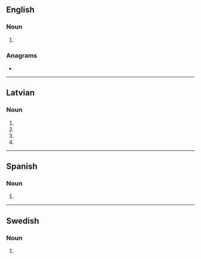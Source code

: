 {{also|aortās}}
==English==

===Noun===
{{head|en|noun plural form}}

# {{plural of|aorta|lang=en}}

===Anagrams===
* {{anagrams|en|a=aaorst|Ostara}}

----

==Latvian==

===Noun===
{{head|lv|noun form|g=f}}

# {{lv-inflection of|aorta|gen|s}}
# {{lv-inflection of|aorta|nom|p}}
# {{lv-inflection of|aorta|voc|p}}
# {{lv-inflection of|aorta|acc|p}}

----

==Spanish==

===Noun===
{{head|es|noun form}}

# {{plural of|aorta|lang=es}}

----

==Swedish==

===Noun===
{{head|sv|noun form}}

# {{sv-noun-form-indef-gen|aorta}}